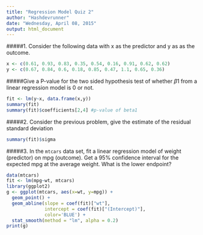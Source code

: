 ```yaml
---
title: "Regression Model Quiz 2"
author: "Hashdevrunner"
date: "Wednesday, April 08, 2015"
output: html_document
---
```




#####1. Consider the following data with x as the predictor and y as as the outcome.
```r
x <- c(0.61, 0.93, 0.83, 0.35, 0.54, 0.16, 0.91, 0.62, 0.62)
y <- c(0.67, 0.84, 0.6, 0.18, 0.85, 0.47, 1.1, 0.65, 0.36)
```
#####Give a P-value for the two sided hypothesis test of whether $\beta1$ from a linear regression model is 0 or not.

```r
fit <- lm(y~x, data.frame(x,y))
summary(fit)
summary(fit)$coefficients[2,4] #p-value of beta1
```

#####2. Consider the previous problem, give the estimate of the residual standard deviation
```r
summary(fit)$sigma
```

#####3. In the ```mtcars``` data set, fit a linear regression model of weight (predictor) on mpg (outcome). Get a 95% confidence interval for the expected mpg at the average weight. What is the lower endpoint?

```r
data(mtcars)
fit <- lm(mpg~wt, mtcars)
library(ggplot2)
g <- ggplot(mtcars, aes(x=wt, y=mpg)) +
  geom_point() +
  geom_abline(slope = coef(fit)["wt"],
              intercept = coef(fit)["(Intercept)"],
              color='BLUE') +
  stat_smooth(method = "lm", alpha = 0.2)
print(g)
```
